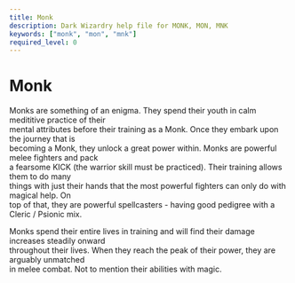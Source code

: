 ```yaml
---
title: Monk
description: Dark Wizardry help file for MONK, MON, MNK
keywords: ["monk", "mon", "mnk"]
required_level: 0
---
```


# Monk

Monks are something of an enigma. They spend their youth in calm medititive practice of their  
mental attributes before their training as a Monk. Once they embark upon the journey that is  
becoming a Monk, they unlock a great power within. Monks are powerful melee fighters and pack  
a fearsome KICK (the warrior skill must be practiced). Their training allows them to do many  
things with just their hands that the most powerful fighters can only do with magical help. On  
top of that, they are powerful spellcasters - having good pedigree with a Cleric / Psionic mix.  

Monks spend their entire lives in training and will find their damage increases steadily onward  
throughout their lives. When they reach the peak of their power, they are arguably unmatched  
in melee combat. Not to mention their abilities with magic.